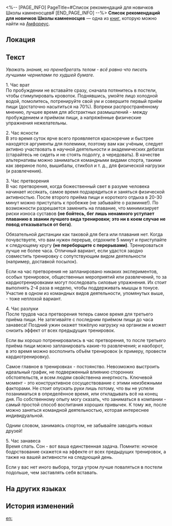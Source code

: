 <%-- [PAGE_INFO]
PageTitle=#Список рекомендаций для новичков Школы камненосцев#
[END_PAGE_INFO] --%>
{{Дополнить}}
{{Книга Инфобокс
|id           = 482
|Название     = 
|Изображение  = Предмет Список рекомендаций для новичков Школы камненосцев.png
|Мир          = Амфореус
|Томов        = 1
|Автор        = <!--нужно добавить-->
|Описание     = Рекомендации по укреплению тела для новичков Школы камненосцев из Рощи муз.
|Том1         = {{tx}}
|Источник1    = {{tx|Отсутствует источник}}
|Персонажи    = 
|Фракции      = 
}}
'''Список рекомендаций для новичков Школы камненосцев''' — одна из [[Книги|книг]], которую можно найти на [[Амфореус]].

==Локация==
{{Отметка карты|<!--название карты-->|<!--id отметки-->}}

==Текст==
''Уважать знания, но пренебрегать телом - всё равно что писать лучшими чернилами по худшей бумаге.''

1. Час врат<br />
По пробуждении не вставайте сразу, сначала потянитесь в постели, чтобы стимулировать кровоток. Поднявшись, умойте лицо холодной водой, помолитесь, потренируйте свой ум и совершите первый приём пищи (достаточно насытиться на 70%). Вопреки распространённому мнению, лучшее время для абстрактных размышлений - между пробуждением и приёмом пищи, а напряжённые физические упражнения нежелательны.

2. Час ясности<br />
В это время суток ярче всего проявляется красноречие и быстрее находятся аргументы для полемики, поэтому вам как учёным, следует активно участвовать в научной деятельности и академических дебатах (старайтесь не сидеть и не стоять подолгу, а чередовать). В качестве альтернативы можно заниматься командными видами спорта, такими как звериное поло, вышибалы, стикбол и т. д., для физической нагрузки (и развлечения).

3. Час претворения<br />
В час претворения, когда божественный свет в разуме человека начинает иссякать, самое время подзарядиться и заняться физической активностью. После второго приёма пищи и короткого отдыха в 20-30 минут можно приступать к пробежке (не забывайте о разминке!). По возможности разрешается заменить на плавание, что минимизирует риски износа суставов '''(не бойтесь, бег лишь ненамного уступает плаванию в звании лучшего вида тренировки; это ни в коем случае не повод отказываться от бега)'''.

Обязательной дистанции как таковой для бега или плавания нет. Когда почувствуете, что вам нужен перерыв, отдохните 5 минут и приступайте к следующему кругу '''(не переборщите с перерывами)'''. Тренироваться лучше не более часа. Отличный вариант, если удастся заодно совместить тренировку с сопутствующим видом деятельности (например, доставкой посылок).

Если на час претворения не запланировано никаких экспериментов, особых тренировок, общественных мероприятий или развлечений, то за кардиотренировками могут последовать силовые упражнения. Их стоит выполнять 2-4 раза в неделю, чтобы поддерживать мышцы в тонусе. Участие в одном из командных видов деятельности, упомянутых выше, - тоже неплохой вариант.

4. Час разлуки<br />
После трудов часа претворения теперь самое время для третьего приёма пищи. Не затягивайте с последним приёмом пищи до часа занавеса! Поздний ужин окажет тяжёлую нагрузку на организм и может снизить эффект от всех предыдущих тренировок.

Если вы хорошо потренировались в час претворения, то после третьего приёма пищи можно запланировать какие-то развлечения; и наоборот, в это время можно восполнить объём тренировок (к примеру, провести кардиотренировку).

Самое главное в тренировках - постоянство. Невозможно выстроить идеальный график, не подверженный влиянию сторонних обстоятельств, и всем людям свойственна инертность. Ключевой момент - это конструктивное сосуществование с этими неизбежными факторами. Не стоит опускать руки лишь потому, что вы не успели позаниматься в определённое время, или откладывать всё на конец дня. По собственному опыту могу сказать, что заниматься в компании - самый простой способ воспитания хороших привычек. К тому же, после можно заняться командной деятельностью, которая интереснее индивидуальной.

Одним словом, занимаясь спортом, не забывайте заводить новых друзей!

5. Час занавеса<br />
Время спать. Сон - вот ваша единственная задача. Помните: ночное бодрствование скажется на эффекте от всех предыдущих тренировок, а также на вашей активности на следующий день.

Если у вас нет иного выбора, тогда утром лучше поваляться в постели подольше, чем заставлять себя вставать.

==На других языках==
{{На других языках
|en   = Helkolithism Starter Fitness Guide
|zhs  = 曳石学派新人健身指南
|zht  = 曳石學派新人健身指南
|ja   = 牽石学派の新人用鍛錬指南書
|ko   = 헬코리토 학파 신입 운동 가이드
|es   = Guía de ejercicio para principiantes de la Escuela Arrastrapiedras
|fr   = Guide de fitness pour les débutants en helcolithisme
|ru   = Список рекомендаций для новичков Школы камненосцев
|th   = คู่มือการออกกำลังกาย สำหรับมือใหม่จากสำนักเคลื่อนศิลา
|vi   = Hướng Dẫn Tập Thể Dục Cho Người Mới Của Học Phái Kéo Đá
|de   = Fitness-Leitfaden für neue Helkolithisten
|id   = Panduan Olahraga untuk Pemula di Sekolah Penarikan Batu
|pt   = Guia Fitness de Helcolitismo para Iniciantes
}}

==История изменений==
{{История изменений|3.5}}

[[en:]]